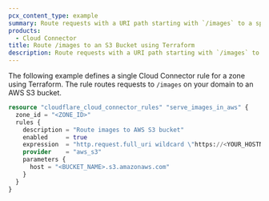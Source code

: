 ```yaml
---
pcx_content_type: example
summary: Route requests with a URI path starting with `/images` to a specific AWS S3 bucket with Cloud Connector using Terraform.
products:
  - Cloud Connector
title: Route /images to an S3 Bucket using Terraform
description: Route requests with a URI path starting with `/images` to a specific AWS S3 bucket with Cloud Connector using Terraform.
---
```



<Render file="v4-code-snippets" product="terraform" />

The following example defines a single Cloud Connector rule for a zone using Terraform. The rule routes requests to `/images` on your domain to an AWS S3 bucket.

```tf
resource "cloudflare_cloud_connector_rules" "serve_images_in_aws" {
  zone_id = "<ZONE_ID>"
  rules {
    description = "Route images to AWS S3 bucket"
    enabled     = true
    expression  = "http.request.full_uri wildcard \"https://<YOUR_HOSTNAME>/images/*\""
    provider    = "aws_s3"
    parameters {
      host = "<BUCKET_NAME>.s3.amazonaws.com"
    }
  }
}
```

<Render file="terraform-additional-resources" />
